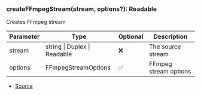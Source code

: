 ### createFFmpegStream(stream, options?): Readable
Creates FFmpeg stream



| Parameter | Type | Optional | Description |
| ----------- | ----------- | ----------- | ----------- |
| stream | string \| Duplex \| Readable | ❌ | The source stream |
| options | FFmpegStreamOptions | ✅ | FFmpeg stream options |


- [Source](https://github.com/Androz2091/discord-player/blob/fe42dd7/packages/discord-player/src/utils/FFmpegStream.ts#L54)